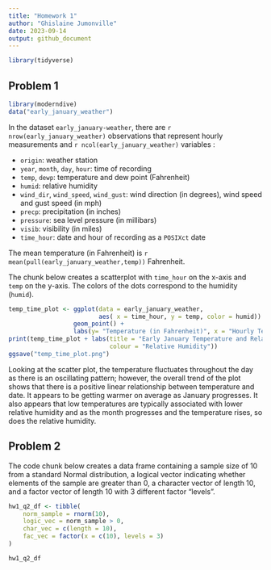 ```yaml
---
title: "Homework 1"
author: "Ghislaine Jumonville"
date: 2023-09-14
output: github_document
---
```


```r
library(tidyverse)
```

## Problem 1

```r
library(moderndive)
data("early_january_weather")
```

In the dataset `early_january-weather`, there are `r nrow(early_january_weather)` observations that represent hourly measurements and `r ncol(early_january_weather)` variables : 

* `origin`: weather station
* `year`, `month`, `day`, `hour`: time of recording 
* `temp`, `dewp`: temperature and dew point (Fahrenheit)
* `humid`: relative humidity
* `wind_dir`, `wind_speed`, `wind_gust`: wind direction (in degrees), wind speed and gust speed (in mph)
* `precp`: precipitation (in inches)
* `pressure`: sea level pressure (in millibars)
* `visib`: visibility (in miles)
* `time_hour`: date and hour of recording as a `POSIXct` date

The mean temperature (in Fahrenheit) is `r mean(pull(early_january_weather,temp))` Fahrenheit.

The chunk below creates a scatterplot with `time_hour` on the x-axis and `temp` on the y-axis. The colors of the dots correspond to the humidity (`humid`).
```r
temp_time_plot <- ggplot(data = early_january_weather, 
                         aes( x = time_hour, y = temp, color = humid)) + 
                  geom_point() +
                  labs(y= "Temperature (in Fahrenheit)", x = "Hourly Temperature and Date")
print(temp_time_plot + labs(title = "Early January Temperature and Relative Humidity",
                            colour = "Relative Humidity"))
ggsave("temp_time_plot.png")
```

Looking at the scatter plot, the temperature fluctuates throughout the day as there is an oscillating pattern; however, the overall trend of the plot shows that there is a positive linear relationship between temperature and date. It appears to be getting warmer on average as January progresses. It also appears that low temperatures are typically associated with lower relative humidity and as the month progresses and the temperature rises, so does the relative humidity.


## Problem 2

The code chunk below creates a data frame containing a sample size of 10 from a standard Normal distribution, a logical vector indicating whether elements of the sample are greater than 0, a character vector of length 10, and a factor vector of length 10 with 3 different factor "levels".

```r
hw1_q2_df <- tibble(
    norm_sample = rnorm(10),
    logic_vec = norm_sample > 0,
    char_vec = c(length = 10),
    fac_vec = factor(x = c(10), levels = 3)
)

hw1_q2_df

```

